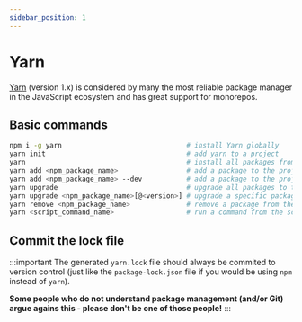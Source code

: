 ```yaml
---
sidebar_position: 1
---
```


# Yarn

[Yarn](https://classic.yarnpkg.com/lang/en/) (version 1.x) is considered by many the most reliable package manager in the JavaScript ecosystem and has great support for monorepos.

## Basic commands

```bash
npm i -g yarn                               # install Yarn globally
yarn init                                   # add yarn to a project
yarn                                        # install all packages from package.json and generaye yarn.lock file
yarn add <npm_package_name>                 # add a package to the project as a runtime dependency
yarn add <npm_package_name> --dev           # add a package to the project as a dev dependency
yarn upgrade                                # upgrade all packages to the latest versions
yarn upgrade <npm_package_name>[@<version>] # upgrade a specific package to the latest (or to a specific) version
yarn remove <npm_package_name>              # remove a package from the project
yarn <script_command_name>                  # run a command from the script section of package.json
```

## Commit the lock file

:::important
The generated `yarn.lock` file should always be commited to version control (just like the `package-lock.json` file if you would be using `npm` instead of `yarn`).

**Some people who do not understand package management (and/or Git) argue agains this - please don't be one of those people!**
:::
